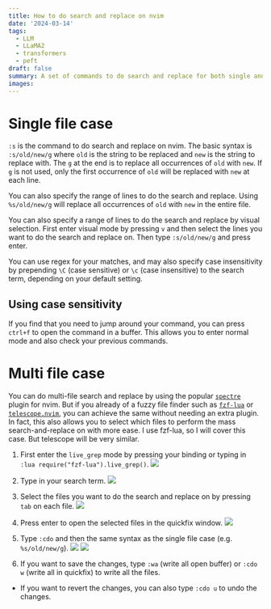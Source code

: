 ```yaml
---
title: How to do search and replace on nvim
date: '2024-03-14'
tags: 
  - LLM
  - LLaMA2
  - transformers
  - peft
draft: false
summary: A set of commands to do search and replace for both single and multiple files on nvim
images:
---
```


# Single file case
`:s` is the command to do search and replace on nvim.
The basic syntax is `:s/old/new/g` where `old` is the string to be replaced and `new` is the string to replace with.
The `g` at the end is to replace all occurrences of `old` with `new`.
If `g` is not used, only the first occurrence of `old` will be replaced with `new` at each line.

You can also specify the range of lines to do the search and replace.
Using `%s/old/new/g` will replace all occurrences of `old` with `new` in the entire file.

You can also specify a range of lines to do the search and replace by visual selection.
First enter visual mode by pressing `v` and then select the lines you want to do the search and replace on.
Then type `:s/old/new/g` and press enter.

You can use regex for your matches, and may also specify case insensitivity by prepending `\C` (case sensitive) or `\c` (case insensitive) to the search term, depending on your default setting.

## Using case sensitivity
If you find that you need to jump around your command, you can press `ctrl+f` to open the command in a buffer.
This allows you to enter normal mode and also check your previous commands.

# Multi file case
You can do multi-file search and replace by using the popular [`spectre`](https://github.com/nvim-pack/nvim-spectre) plugin for nvim.
But if you already of a fuzzy file finder such as [`fzf-lua`](https://github.com/ibhagwan/fzf-lua) or [`telescope.nvim`](https://github.com/nvim-telescope/telescope.nvim), you can achieve the same without needing an extra plugin.
In fact, this also allows you to select which files to perform the mass search-and-replace on with more ease.
I use fzf-lua, so I will cover this case. But telescope will be very similar.

1. First enter the `live_grep` mode by pressing your binding or typing in `:lua require("fzf-lua").live_grep()`.
![](/static/images/nvim-search-and-replace-fzf/step1.png)

2. Type in your search term.
![](/static/images/nvim-search-and-replace-fzf/step2.png)

3. Select the files you want to do the search and replace on by pressing `tab` on each file.
![](/static/images/nvim-search-and-replace-fzf/step3.png)

4. Press enter to open the selected files in the quickfix window.
![](/static/images/nvim-search-and-replace-fzf/step4.png)

5. Type `:cdo` and then the same syntax as the single file case (e.g. `%s/old/new/g`).
![](/static/images/nvim-search-and-replace-fzf/step5.png)
![](/static/images/nvim-search-and-replace-fzf/step5-2.png)

6. If you want to save the changes, type `:wa` (write all open buffer) or `:cdo w` (write all in quickfix) to write all the files.

  - If you want to revert the changes, you can also type `:cdo u` to undo the changes.

